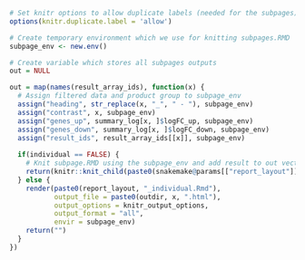 ```r
# Set knitr options to allow duplicate labels (needed for the subpages)
options(knitr.duplicate.label = 'allow')

# Create temporary environment which we use for knitting subpages.RMD
subpage_env <- new.env()

# Create variable which stores all subpages outputs
out = NULL

out = map(names(result_array_ids), function(x) {
  # Assign filtered data and product group to subpage_env
  assign("heading", str_replace(x, "_", " - "), subpage_env)
  assign("contrast", x, subpage_env)
  assign("genes_up", summary_log[x, ]$logFC_up, subpage_env)
  assign("genes_down", summary_log[x, ]$logFC_down, subpage_env)
  assign("result_ids", result_array_ids[[x]], subpage_env)
  
  if(individual == FALSE) {
    # Knit subpage.RMD using the subpage_env and add result to out vector
    return(knitr::knit_child(paste0(snakemake@params[["report_layout"]], '_subpage.Rmd'), envir = subpage_env))
  } else {
    render(paste0(report_layout, "_individual.Rmd"),
           output_file = paste0(outdir, x, ".html"),
           output_options = knitr_output_options,
           output_format = "all",
           envir = subpage_env)
    return("")
  }
})
```